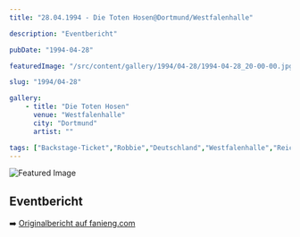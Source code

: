 ```yaml
---
title: "28.04.1994 - Die Toten Hosen@Dortmund/Westfalenhalle"

description: "Eventbericht"

pubDate: "1994-04-28"

featuredImage: "/src/content/gallery/1994/04-28/1994-04-28_20-00-00.jpg"

slug: "1994/04-28"

gallery:
    - title: "Die Toten Hosen"
      venue: "Westfalenhalle"
      city: "Dortmund"
      artist: ""

tags: ["Backstage-Ticket","Robbie","Deutschland","Westfalenhalle","Reich & Sexy","Die Toten Hosen","Dortmund","1994","€0.00"]
---
```


![Featured Image](/src/content/gallery/1994/04-28/1994-04-28_20-00-00.jpg)

## Eventbericht

➡️ [Originalbericht auf fanieng.com](https://fanieng.com/1994/04-28/1994-04-28-die-toten-hosen-dortmund-westfalenhalle)

